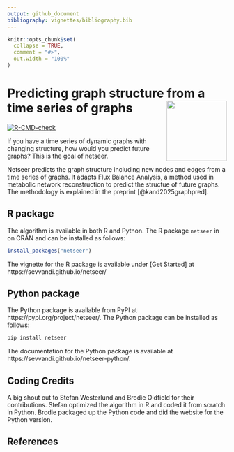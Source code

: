```yaml
---
output: github_document
bibliography: vignettes/bibliography.bib
---
```


<!-- README.md is generated from README.Rmd. Please edit that file -->

```r
knitr::opts_chunk$set(
  collapse = TRUE,
  comment = "#>",
  out.width = "100%"
)
```

# Predicting graph structure from a time series of graphs <img src="man/figures/logo.png" align="right" height="138" />
<!-- badges: start -->
[![R-CMD-check](https://github.com/sevvandi/netseer/actions/workflows/R-CMD-check.yaml/badge.svg)](https://github.com/sevvandi/netseer/actions/workflows/R-CMD-check.yaml)
<!-- badges: end -->

If you have a time series of dynamic graphs with changing structure, how would you predict future graphs? This is the goal of netseer.  

Netseer predicts the graph structure including new nodes and edges from a time series of graphs. It adapts Flux Balance Analysis, a method used in metabolic network reconstruction to predict the structue of future graphs. The methodology is explained in the preprint [@kand2025graphpred]. 


## R package
The algorithm is available in both R and Python. The R package `netseer` in on CRAN and can be installed as follows:

``` r
install_packages("netseer")
```

The vignette for the R package is available under [Get Started] at https://sevvandi.github.io/netseer/

## Python package

The Python package is available from  PyPI at https://pypi.org/project/netseer/. The Python package can be installed as follows:

```python
pip install netseer
```

The documentation for the Python package is available at  https://sevvandi.github.io/netseer-python/. 



## Coding Credits
A big shout out to Stefan Westerlund and Brodie Oldfield for their contributions. Stefan optimized the algorithm in R and coded it from scratch in Python. Brodie packaged up the Python code and did the website for the Python version. 

## References
